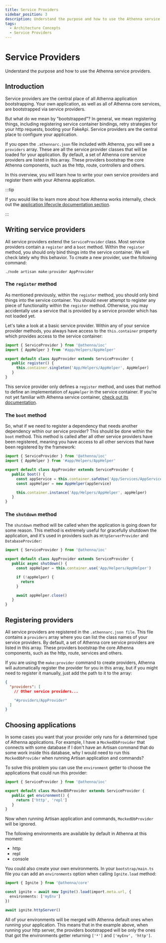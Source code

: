 ```yaml
---
title: Service Providers
sidebar_position: 3
description: Understand the purpose and how to use the Athenna service providers.
tags:
  - Architecture Concepts
  - Service Providers
---
```


# Service Providers

Understand the purpose and how to use the Athenna service providers.

## Introduction

Service providers are the central place of all Athenna application bootstrapping.
Your own application, as well as all of Athenna core services, are bootstrapped
via service providers.

But what do we mean by "bootstrapped"? In general, we mean registering things,
including registering service container bindings, retry strategies for your http
requests, booting your FakeApi. Service providers are the central place to
configure your application.

If you open the `.athennarc.json` file included with Athenna, you will see a
`providers` array. These are all the service provider classes that will be
loaded for your application. By default, a set of Athenna core service
providers are listed in this array. These providers bootstrap the core
Athenna components, such as the http, route, controllers and others.

In this overview, you will learn how to write your own service providers and
register them with your Athenna application.

:::tip

If you would like to learn more about how Athenna works internally, check
out the [application lifecycle documentation section](/docs/architecture-concepts/application-lifecycle).

:::

## Writing service providers

All service providers extend the `ServiceProvider` class. Most service providers
contain a `register` and a `boot` method. Within the `register` method, you should
only bind things into the service container. We will check lately why this
behavior. To create a new provider, use the following command:

```shell
./node artisan make:provider AppProvider
```

### The `register` method

As mentioned previously, within the `register` method, you should only bind
things into the service container. You should never attempt to register any
piece of functionality within the `register` method. Otherwise, you may
accidentally use a service that is provided by a service provider which has
not loaded yet.

Let's take a look at a basic service provider. Within any of your service
provider methods, you always have access to the `this.container` property
which provides access to the service container:

```typescript
import { ServiceProvider } from '@athenna/ioc'
import { AppHelper } from '#app/Helpers/AppHelper'

export default class AppProvider extends ServiceProvider {
   public register() {
     this.container.singleton('App/Helpers/AppHelper', AppHelper)
   }
}
```

This service provider only defines a `register` method, and uses that method to
define an implementation of `AppHelper` in the service container. If you're
not yet familiar with Athenna service container, [check out its documentation](/docs/architecture-concepts/service-container).

### The `boot` method

So, what if we need to register a dependency that needs another dependency
within our service provider? This should be done within the `boot` method.
This method is called after all other service providers have been registered,
meaning you have access to all other services that have been registered by
the framework:

```typescript
import { ServiceProvider } from '@athenna/ioc'
import { AppHelper } from '#app/Helpers/AppHelper'

export default class AppProvider extends ServiceProvider {
   public boot() {
     const appService = this.container.safeUse('App/Services/AppService')
     const appHelper = new AppHelper(appService)

     this.container.instance('App/Helpers/AppHelper', appHelper)
   }
}
```

### The `shutdown` method

The `shutdown` method will be called when the application is going down for
some reason. This method is extremely useful for gracefully shutdown the
application, and it's used in providers such as `HttpServerProvider` and
`DatabaseProvider`:

```typescript
import { ServiceProvider } from '@athenna/ioc'

export default class AppProvider extends ServiceProvider {
   public async shutdown() {
     const appHelper = this.container.use('App/Helpers/AppHelper')

     if (!appHelper) {
       return
     }

     await appHelper.close()
   }
}
```

## Registering providers

All service providers are registered in the `.athennarc.json file`. This file
contains a `providers` array where you can list the class names of your service
providers. By default, a set of Athenna core service providers are listed in
this array. These providers bootstrap the core Athenna components, such as
the http, route, services and others.

If you are using the `make:provider` command to create providers, Athenna
will automatically register the provider for you in this array, but if you
might need to register it manually, just add the path to it to the array:

```json
{
  "providers": [
    // Other service providers...

    "#providers/AppProvider"
  ]
}
```

## Choosing applications

In some cases you want that your provider only runs for a determined type of
Athenna applications. For example, I have a `MockedDbProvider` that connects
with some database if I don't have an Artisan command that do some work
inside this database, why I would need to run this `MockedDbProvider` when
running Artisan application and commands?

To solve this problem you can use the `environment` getter to choose the
applications that could run this provider:

```typescript
import { ServiceProvider } from '@athenna/ioc'

export default class MockedDbProvider extends ServiceProvider {
   public get environment() {
     return ['http', 'repl']
   }
}
```

Now when running Artisan application and commands, `MockedDbProvider` will be
ignored.

The following environments are available by default in Athenna at this moment:

- http
- repl
- console

You could also create your own environments. In your `bootstrap/main.ts` file
you can add an `environments` option when calling `Ignite.load` method:

```typescript
import { Ignite } from '@athenna/core'

const ignite = await new Ignite().load(import.meta.url, {
  environments: ['myEnv']
})

await ignite.httpServer()
```

All of your environments will be merged with Athenna default ones when running
your application. This means that in the example above, when running your
http server, the providers bootstrapped will be only the ones that got the
environments getter returning `['*']` and `['myEnv', 'http']`.
